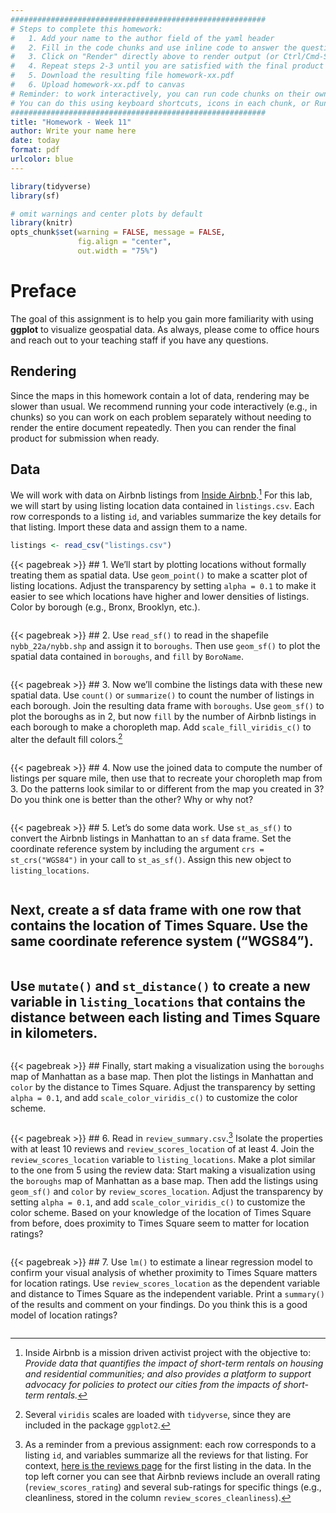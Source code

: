 ```yaml
---
#########################################################
# Steps to complete this homework:
#   1. Add your name to the author field of the yaml header
#   2. Fill in the code chunks and use inline code to answer the questions 
#   3. Click on "Render" directly above to render output (or Ctrl/Cmd-Shift-K)
#   4. Repeat steps 2-3 until you are satisfied with the final product
#   5. Download the resulting file homework-xx.pdf
#   6. Upload homework-xx.pdf to canvas
# Reminder: to work interactively, you can run code chunks on their own
# You can do this using keyboard shortcuts, icons in each chunk, or Run at the top right of this pane
#########################################################
title: "Homework - Week 11"
author: Write your name here
date: today
format: pdf
urlcolor: blue
---
```


```r
library(tidyverse)
library(sf)

# omit warnings and center plots by default
library(knitr)
opts_chunk$set(warning = FALSE, message = FALSE,
               fig.align = "center",
               out.width = "75%")
```

# Preface

The goal of this assignment is to help you gain more familiarity with using **ggplot** to visualize geospatial data. As always, please come to office hours and reach out to your teaching staff if you have any questions.

## Rendering

Since the maps in this homework contain a lot of data, rendering may be slower than usual. We recommend running your code interactively (e.g., in chunks) so you can work on each problem separately without needing to render the entire document repeatedly. Then you can render the final product for submission when ready.

## Data

We will work with data on Airbnb listings from [Inside Airbnb](http://insideairbnb.com).[^insideairbnb] For this lab, we will start by using listing location data contained in `listings.csv`. Each row corresponds to a listing `id`, and variables summarize the key details for that listing. Import these data and assign them to a name.
```r
listings <- read_csv("listings.csv")
```


{{< pagebreak >}}
## 1. We'll start by plotting locations without formally treating them as spatial data. Use `geom_point()` to make a scatter plot of listing locations. Adjust the transparency by setting `alpha = 0.1` to make it easier to see which locations have higher and lower densities of listings. Color by borough (e.g., Bronx, Brooklyn, etc.).
```r

```


{{< pagebreak >}}
## 2. Use `read_sf()` to read in the shapefile `nybb_22a/nybb.shp` and assign it to `boroughs`. Then use `geom_sf()` to plot the spatial data contained in `boroughs`, and `fill` by `BoroName`.
```r

```


{{< pagebreak >}}
## 3. Now we'll combine the listings data with these new spatial data. Use `count()` or `summarize()` to count the number of listings in each borough. Join the resulting data frame with `boroughs`. Use `geom_sf()` to plot the boroughs as in 2, but now `fill` by the number of Airbnb listings in each borough to make a choropleth map. Add `scale_fill_viridis_c()` to alter the default fill colors.[^viridis-tidyverse]
```r

```


{{< pagebreak >}}
## 4. Now use the joined data to compute the number of listings per square mile, then use that to recreate your choropleth map from 3. Do the patterns look similar to or different from the map you created in 3? Do you think one is better than the other? Why or why not?
<!-- Hint: print `boroughs` and look at the type information for `geometry` to try to figure out what units `Shape_Area` is in, and/or use google to try to figure it out. -->
```r

```


{{< pagebreak >}}
## 5. Let's do some data work. Use `st_as_sf()` to convert the Airbnb listings in Manhattan to an `sf` data frame. Set the coordinate reference system by including the argument `crs = st_crs("WGS84")` in your call to `st_as_sf()`. Assign this new object to `listing_locations`.
```r

```

\vfill
## Next, create a sf data frame with one row that contains the location of Times Square. Use the same coordinate reference system ("WGS84").
<!-- Hint: start by using a search tool like google to find the coordinates for Times Square. Be sure you pay close attention to which number is latitude and which is longitude. Then see slide 39 from Tuesday's lecture if you aren't sure how to convert that to an sf data frame. -->
```r

```

\vfill
## Use `mutate()` and `st_distance()` to create a new variable in `listing_locations` that contains the distance between each listing and Times Square in kilometers.
<!-- Tip: it will simplify plotting if you convert the distance measure to a numeric in order to strip the units (meters). You will also need to convert from meters to kilometers. -->
```r

```

{{< pagebreak >}}
## Finally, start making a visualization using the `boroughs` map of Manhattan as a base map. Then plot the listings in Manhattan and `color` by the distance to Times Square. Adjust the transparency by setting `alpha = 0.1`, and add `scale_color_viridis_c()` to customize the color scheme.
```r

```


{{< pagebreak >}}
## 6. Read in `review_summary.csv`.[^review-data] Isolate the properties with at least 10 reviews and `review_scores_location` of at least 4. Join the `review_scores_location` variable to `listing_locations`. Make a plot similar to the one from 5 using the review data: Start making a visualization using the `boroughs` map of Manhattan as a base map. Then add the listings using `geom_sf()` and `color` by `review_scores_location`. Adjust the transparency by setting `alpha = 0.1`, and add `scale_color_viridis_c()` to customize the color scheme. Based on your knowledge of the location of Times Square from before, does proximity to Times Square seem to matter for location ratings?
<!-- Tip: when joining sf data frames and regular data frames, start with the sf data frame if you want to keep the spatial attributes. Otherwise the spatial nature of the data frame can be discarded. -->
```r

```


{{< pagebreak >}}
## 7. Use `lm()` to estimate a linear regression model to confirm your visual analysis of whether proximity to Times Square matters for location ratings. Use `review_scores_location` as the dependent variable and distance to Times Square as the independent variable. Print a `summary()` of the results and comment on your findings. Do you think this is a good model of location ratings?
```r

```













[^insideairbnb]: Inside Airbnb is a mission driven activist project with the objective to: *Provide data that quantifies the impact of short-term rentals on housing and residential communities; and also provides a platform to support advocacy for policies to protect our cities from the impacts of short-term rentals.*

[^viridis-tidyverse]: Several `viridis` scales are loaded with `tidyverse`, since they are included in the package `ggplot2`.

[^review-data]: As a reminder from a previous assignment: each row corresponds to a listing `id`, and variables summarize all the reviews for that listing. For context, [here is the reviews page](https://www.airbnb.com/rooms/2595/reviews) for the first listing in the data. In the top left corner you can see that Airbnb reviews include an overall rating (`review_scores_rating`) and several sub-ratings for specific things (e.g., cleanliness, stored in the column `review_scores_cleanliness`).
